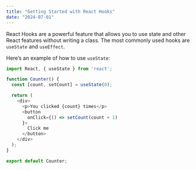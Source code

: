 ```yaml
---
title: "Getting Started with React Hooks"
date: "2024-07-01"
---
```


React Hooks are a powerful feature that allows you to use state and other React features without writing a class. The most commonly used hooks are `useState` and `useEffect`.

Here’s an example of how to use `useState`:

```js
import React, { useState } from 'react';

function Counter() {
  const [count, setCount] = useState(0);

  return (
    <div>
      <p>You clicked {count} times</p>
      <button 
        onClick={() => setCount(count + 1)
      }>
        Click me
      </button>
    </div>
  );
}

export default Counter;
